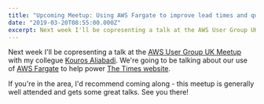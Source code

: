 ```yaml
---
title: "Upcoming Meetup: Using AWS Fargate to improve lead times and quality"
date: "2019-03-20T08:55:00.000Z"
excerpt: Next week I'll be copresenting a talk at the AWS User Group UK Meetup with my collegue Kouros.  We're going to be talking about our use of AWS Fargate to help power The Times website.
---
```


Next week I'll be copresenting a talk at the [AWS User Group UK Meetup][awsuguk]
with my collegue [Kouros Aliabadi][kouros].  We're going to be talking about our
use of [AWS Fargate][fargate] to help power [The Times website][thetimes].

If you're in the area, I'd recommend coming along - this meetup is generally
well attended and gets some great talks.  See you there!

[awsuguk]: https://www.meetup.com/AWSUGUK/
[kouros]: https://www.linkedin.com/in/kouros-aliabadi-93864465/
[fargate]: https://aws.amazon.com/fargate/
[thetimes]: https://www.thetimes.co.uk/
